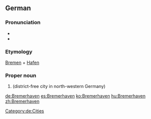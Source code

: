 ==German==
{{wikipedia}}
{{wikipedia|lang=de}}
===Pronunciation===
* {{IPA|lang=de|/bʁeːmɐˈhaːfən/}}
* {{audio|De-Bremerhaven.ogg|Audio|lang=de}}
===Etymology===
[[Bremen]] + [[Hafen]]
===Proper noun===
{{de-proper noun}}

# {{l/en|Bremerhaven}} (district-free city in north-western Germany)

[[Category:de:Cities]]

[[de:Bremerhaven]]
[[es:Bremerhaven]]
[[ko:Bremerhaven]]
[[hu:Bremerhaven]]
[[zh:Bremerhaven]]